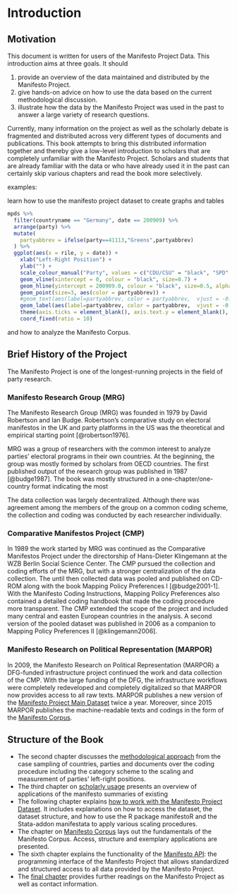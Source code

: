 # Introduction {#intro}

## Motivation

This document is written for users of the Manifesto Project Data. 
This introduction aims at three goals. It should

1. provide an overview of the data maintained and distributed by the Manifesto Project. 
2. give hands-on advice on how to use the data based on the current methodological discussion. 
3. illustrate how the data by the Manifesto Project was used in the past to answer a large variety of research questions. 

Currently, many information on the project as well as the scholarly debate is fragmented and distributed across very different types of documents and publications. This book attempts to bring this distributed information together and thereby give a low-level introduction to scholars that are completely unfamiliar with the Manifesto Project. Scholars and students that are already familiar with the data or who have already used it in the past can certainly skip various chapters and read the book more selectively.  


examples:

learn how to use the manifesto project dataset to create graphs and tables

```r
mpds %>%
  filter(countryname == "Germany", date == 200909) %>%
  arrange(party) %>%
  mutate(
    partyabbrev = ifelse(party==41113,"Greens",partyabbrev)
  ) %>%
  ggplot(aes(x = rile, y = date)) +
    xlab("Left-Right Position") +
    ylab("") +
    scale_colour_manual("Party", values = c("CDU/CSU" = "black", "SPD" = "red", "Greens" = "green3", "LINKE" = "deeppink3", "FDP" = "gold")) +
    geom_vline(xintercept = 0, colour = "black", size=0.7) +
    geom_hline(yintercept = 200909.0, colour = "black", size=0.5, alpha=0.5) +
    geom_point(size=3, aes(color = partyabbrev)) +
    #geom_text(aes(label=partyabbrev, color = partyabbrev,  vjust = -0.9), position = position_dodge(10))+
    geom_label(aes(label=partyabbrev, color = partyabbrev,  vjust = -0.9), position = position_dodge(7))+
    theme(axis.ticks = element_blank(), axis.text.y = element_blank(), legend.position = "none")+
    coord_fixed(ratio = 10)

```

and how to analyze the Manifesto Corpus.

## Brief History of the Project {#history}

The Manifesto Project is one of the longest-running projects in the field of party research.



### Manifesto Research Group (MRG)
The Manifesto Research Group (MRG) was founded in 1979 by David Robertson and Ian Budge. Robertson's comparative study on electoral manifestos in the UK and party platforms in the US was the theoretical and empirical starting point [@robertson1976].

MRG was a group of researchers with the common interest to analyze parties' electoral programs in their own countries. At the beginning, the group was mostly formed by scholars from OECD countries. The first published output of the research group was published in 1987 [@budge1987]. The book was mostly structured in a one-chapter/one-country format indicating the most

The data collection was largely decentralized. Although there was agreement among the members of the group on a common coding scheme, the collection and coding was conducted by each researcher individually. 

### Comparative Manifestos Project (CMP)
In 1989 the work started by MRG was continued as the Comparative Manifestos Project under the directorship of Hans-Dieter Klingemann at the WZB Berlin Social Science Center. The CMP pursued the collection and coding efforts of the MRG, but with a stronger centralization of the data collection. The until then collected data was pooled and published on CD-ROM along with the book Mapping Policy Preferences I [@budge2001-1]. With the Manifesto Coding Instructions, Mapping Policy Preferences also contained a detailed coding handbook that made the coding procedure more transparent. The CMP extended the scope of the project and included many central and easten European countries in the analysis. A second version of the pooled dataset was published in 2006 as a companion to Mapping Policy Preferences II [@klingemann2006]. 

### Manifesto Research on Political Representation (MARPOR)

In 2009, the Manifesto Research on Political Representation (MARPOR) a DFG-funded infrastructure project continued the work and data collection of the CMP. 
With the large funding of the DFG, the infrastructure workflows were completely redeveloped and completely digitalized so that MARPOR now provides access to all raw texts. 
MARPOR publishes a new version of the [Manifesto Project Main Dataset](#maindataset) twice a year. Moreover, since 2015 MARPOR publishes the machine-readable texts and codings in the form of the [Manifesto Corpus](#Corpus). 

## Structure of the Book

* The second chapter discusses the [methodological approach](#methodology) from the case sampling  of countries, parties and documents over the coding procedure including the category scheme to the scaling and measurement of parties' left-right positions.
* The third chapter on [scholarly usage](#usage) presents an overview of applications of the manifesto summaries of existing
* The following chapter explains [how to work with the Manifesto Project Dataset](#maindataset). It includes explanations on how to access the dataset, the dataset structure, and how to use the R package manifestoR and the Stata-addon manifestata to apply various scaling procedures.
* The chapter on [Manifesto Corpus](#corpus) lays out the fundamentals of the Manifesto Corpus. Access, structure and exemplary applications are presented.
* The sixth chapter explains the functionality of the [Manifesto API](#api): the programming interface of the Manifesto Project that allows standardized and structured access to all data provided by the Manifesto Project. 
* The [final chapter](#conclusion) provides further readings on the Manifesto Project as well as  contact information.





<!--

You can label chapter and section titles using `{#label}` after them, e.g., we can reference Chapter \@ref(intro). If you do not manually label them, there will be automatic labels anyway, e.g., Chapter \@ref(methods).

Figures and tables with captions will be placed in `figure` and `table` environments, respectively.

```r
par(mar = c(4, 4, .1, .1))
plot(pressure, type = 'b', pch = 19)
```

Reference a figure by its code chunk label with the `fig:` prefix, e.g., see Figure \@ref(fig:nice-fig). Similarly, you can reference tables generated from `knitr::kable()`, e.g., see Table \@ref(tab:nice-tab).

```r
knitr::kable(
  head(iris, 20), caption = 'Here is a nice table!',
  booktabs = TRUE
)
```

You can write citations, too. For example, we are using the **bookdown** package [@R-bookdown] in this sample book, which was built on top of R Markdown and **knitr** [@xie2015].

-->
